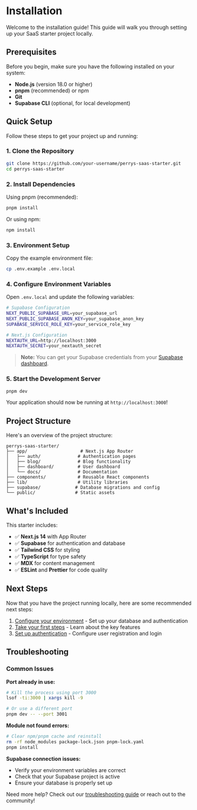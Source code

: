 # Installation

Welcome to the installation guide! This guide will walk you through setting up your SaaS starter project locally.

## Prerequisites

Before you begin, make sure you have the following installed on your system:

- **Node.js** (version 18.0 or higher)
- **pnpm** (recommended) or npm
- **Git**
- **Supabase CLI** (optional, for local development)

## Quick Setup

Follow these steps to get your project up and running:

### 1. Clone the Repository

```bash
git clone https://github.com/your-username/perrys-saas-starter.git
cd perrys-saas-starter
```

### 2. Install Dependencies

Using pnpm (recommended):

```bash
pnpm install
```

Or using npm:

```bash
npm install
```

### 3. Environment Setup

Copy the example environment file:

```bash
cp .env.example .env.local
```

### 4. Configure Environment Variables

Open `.env.local` and update the following variables:

```bash
# Supabase Configuration
NEXT_PUBLIC_SUPABASE_URL=your_supabase_url
NEXT_PUBLIC_SUPABASE_ANON_KEY=your_supabase_anon_key
SUPABASE_SERVICE_ROLE_KEY=your_service_role_key

# Next.js Configuration
NEXTAUTH_URL=http://localhost:3000
NEXTAUTH_SECRET=your_nextauth_secret
```

> **Note:** You can get your Supabase credentials from your [Supabase dashboard](https://supabase.com/dashboard).

### 5. Start the Development Server

```bash
pnpm dev
```

Your application should now be running at `http://localhost:3000`!

## Project Structure

Here's an overview of the project structure:

```
perrys-saas-starter/
├── app/                    # Next.js App Router
│   ├── auth/              # Authentication pages
│   ├── blog/              # Blog functionality
│   ├── dashboard/         # User dashboard
│   └── docs/              # Documentation
├── components/            # Reusable React components
├── lib/                   # Utility libraries
├── supabase/             # Database migrations and config
└── public/               # Static assets
```

## What's Included

This starter includes:

- ✅ **Next.js 14** with App Router
- ✅ **Supabase** for authentication and database
- ✅ **Tailwind CSS** for styling
- ✅ **TypeScript** for type safety
- ✅ **MDX** for content management
- ✅ **ESLint** and **Prettier** for code quality

## Next Steps

Now that you have the project running locally, here are some recommended next steps:

1. [Configure your environment](/docs/configuration) - Set up your database and authentication
2. [Take your first steps](/docs/first-steps) - Learn about the key features
3. [Set up authentication](/docs/auth-overview) - Configure user registration and login

## Troubleshooting

### Common Issues

**Port already in use:**

```bash
# Kill the process using port 3000
lsof -ti:3000 | xargs kill -9

# Or use a different port
pnpm dev -- --port 3001
```

**Module not found errors:**

```bash
# Clear npm/pnpm cache and reinstall
rm -rf node_modules package-lock.json pnpm-lock.yaml
pnpm install
```

**Supabase connection issues:**

- Verify your environment variables are correct
- Check that your Supabase project is active
- Ensure your database is properly set up

Need more help? Check out our [troubleshooting guide](/docs/troubleshooting) or reach out to the community!
